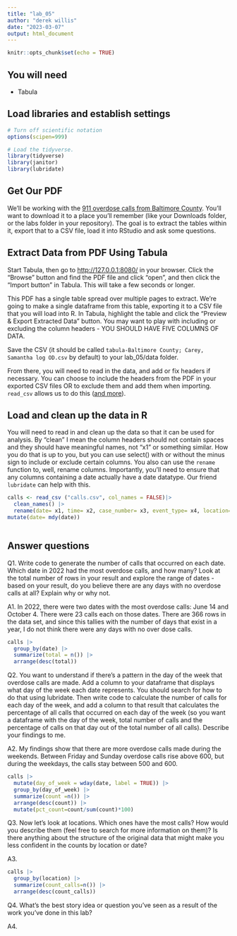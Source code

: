 ```yaml
---
title: "lab_05"
author: "derek willis"
date: "2023-03-07"
output: html_document
---
```


```r
knitr::opts_chunk$set(echo = TRUE)
```

## You will need

-   Tabula

## Load libraries and establish settings

```r
# Turn off scientific notation
options(scipen=999)

# Load the tidyverse.
library(tidyverse)
library(janitor)
library(lubridate)

```

## Get Our PDF

We'll be working with the [911 overdose calls from Baltimore County](https://drive.google.com/file/d/1qkYuojGF_6WKFr5aNQxmewDzcKyOiJFr/view?usp=share_link). You'll want to download it to a place you'll remember (like your Downloads folder, or the labs folder in your repository). The goal is to extract the tables within it, export that to a CSV file, load it into RStudio and ask some questions.

## Extract Data from PDF Using Tabula

Start Tabula, then go to <http://127.0.0.1:8080/> in your browser. Click the "Browse" button and find the PDF file and click "open", and then click the "Import button" in Tabula. This will take a few seconds or longer.

This PDF has a single table spread over multiple pages to extract. We're going to make a single dataframe from this table, exporting it to a CSV file that you will load into R. In Tabula, highlight the table and click the "Preview & Export Extracted Data" button. You may want to play with including or excluding the column headers - YOU SHOULD HAVE FIVE COLUMNS OF DATA.

Save the CSV (it should be called `tabula-Baltimore County; Carey, Samantha log OD.csv` by default) to your lab_05/data folder.

From there, you will need to read in the data, and add or fix headers if necessary. You can choose to include the headers from the PDF in your exported CSV files OR to exclude them and add them when importing. `read_csv` allows us to do this ([and more](https://readr.tidyverse.org/reference/read_delim.html)).

## Load and clean up the data in R

You will need to read in and clean up the data so that it can be used for analysis. By "clean" I mean the column headers should not contain spaces and they should have meaningful names, not "x1" or something similar. How you do that is up to you, but you can use select() with or without the minus sign to include or exclude certain columns. You also can use the `rename` function to, well, rename columns. Importantly, you'll need to ensure that any columns containing a date actually have a date datatype. Our friend `lubridate` can help with this.

```r
calls <- read_csv ("calls.csv", col_names = FALSE)|>
  clean_names() |>
  rename(date= x1, time= x2, case_number= x3, event_type= x4, location= x5) |>
mutate(date= mdy(date))
  
```

## Answer questions

Q1. Write code to generate the number of calls that occurred on each date. Which date in 2022 had the most overdose calls, and how many? Look at the total number of rows in your result and explore the range of dates - based on your result, do you believe there are any days with no overdose calls at all? Explain why or why not.

A1. In 2022, there were two dates with the most overdose calls: June 14 and October 4. There were 23 calls each on those dates. There are 366 rows in the data set, and since this tallies with the number of days that exist in a year, I do not think there were any days with no over dose calls.

```r
calls |>
  group_by(date) |>
  summarize(total = n()) |>
  arrange(desc(total))
```

Q2. You want to understand if there's a pattern in the day of the week that overdose calls are made. Add a column to your dataframe that displays what day of the week each date represents. You should search for how to do that using lubridate. Then write code to calculate the number of calls for each day of the week, and add a column to that result that calculates the percentage of all calls that occurred on each day of the week (so you want a dataframe with the day of the week, total number of calls and the percentage of calls on that day out of the total number of all calls). Describe your findings to me.

A2. My findings show that there are more overdose calls made during the weekends. Between Friday and Sunday overdose calls rise above 600, but during the weekdays, the calls stay between 500 and 600.

```r
calls |>
  mutate(day_of_week = wday(date, label = TRUE)) |>
  group_by(day_of_week) |>
  summarize(count =n()) |>
  arrange(desc(count)) |>
  mutate(pct_count=count/sum(count)*100)
```

Q3. Now let's look at locations. Which ones have the most calls? How would you describe them (feel free to search for more information on them)? Is there anything about the structure of the original data that might make you less confident in the counts by location or date?

A3.

```r
calls |>
  group_by(location) |>
  summarize(count_calls=n()) |>
  arrange(desc(count_calls))

```

Q4. What's the best story idea or question you've seen as a result of the work you've done in this lab?

A4.
